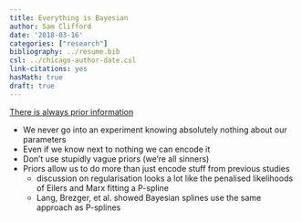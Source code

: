 ```yaml
---
title: Everything is Bayesian
author: Sam Clifford
date: '2018-03-16'
categories: ["research"]
bibliography: ../resume.bib
csl: ../chicago-author-date.csl
link-citations: yes
hasMath: true
draft: true
---
```

  
[There is always prior information](http://elevanth.org/blog/2017/08/22/there-is-always-prior-information/)

* We never go into an experiment knowing absolutely nothing about our parameters
* Even if we know next to nothing we can encode it
* Don't use stupidly vague priors (we're all sinners)
* Priors allow us to do more than just encode stuff from previous studies
    - discussion on regularisation looks a lot like the penalised likelihoods of Eilers and Marx fitting a P-spline
    - Lang, Brezger, et al. showed Bayesian splines use the same approach as P-splines
